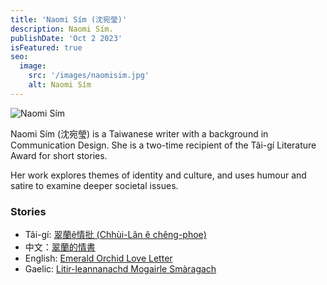 ```yaml
---
title: 'Naomi Sím (沈宛瑩)'
description: Naomi Sím.
publishDate: 'Oct 2 2023'
isFeatured: true
seo:
  image:
    src: '/images/naomisim.jpg'
    alt: Naomi Sím
---
```



![Naomi Sím](/images/naomisim.jpg)

Naomi Sím (沈宛瑩) is a Taiwanese writer with a background in Communication Design. She is a two-time recipient of the Tâi-gí Literature Award for short stories.

Her work explores themes of identity and culture, and uses humour and satire to examine deeper societal issues.

### Stories

- Tâi-gí: [翠蘭ê情批 (Chhùi-Lân ê chêng-phoe)](/taigi/naomi)
- 中文：[翠蘭的情書](/mandarin/naomi)
- English: [Emerald Orchid Love Letter](/english/naomi)
- Gaelic: [Litir-leannanachd Mogairle Smàragach](/gaelic/naomi)

<Order />
